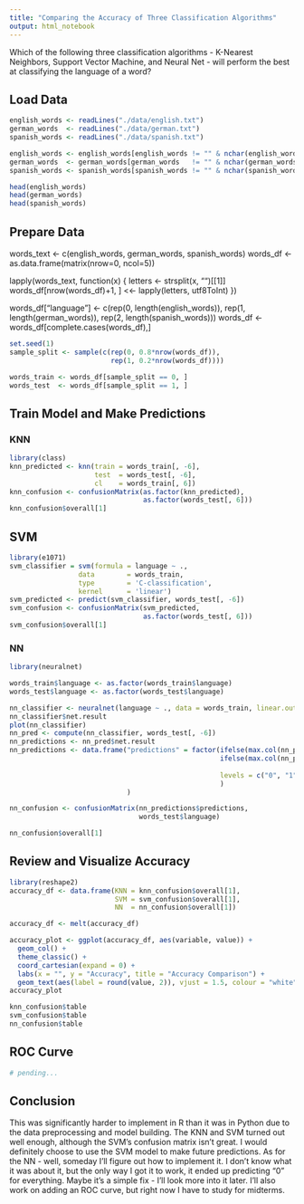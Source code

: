 ```yaml
---
title: "Comparing the Accuracy of Three Classification Algorithms"
output: html_notebook
---
```

Which of the following three classification algorithms - K-Nearest Neighbors, Support Vector Machine, and Neural Net - will perform the best at classifying the language of a word?

## Load Data
```r
english_words <- readLines("./data/english.txt")
german_words  <- readLines("./data/german.txt")
spanish_words <- readLines("./data/spanish.txt")

english_words <- english_words[english_words != "" & nchar(english_words) == 5]
german_words  <- german_words[german_words   != "" & nchar(german_words) == 5]
spanish_words <- spanish_words[spanish_words != "" & nchar(spanish_words) == 5]

head(english_words)
head(german_words)
head(spanish_words)
```

## Prepare Data
words_text <- c(english_words, german_words, spanish_words)
words_df   <- as.data.frame(matrix(nrow=0, ncol=5))

lapply(words_text, function(x) {
  letters <- strsplit(x, "")[[1]]
  words_df[nrow(words_df)+1, ] <<- lapply(letters, utf8ToInt)
})

words_df["language"] <- c(rep(0, length(english_words)),
                          rep(1, length(german_words)),
                          rep(2, length(spanish_words)))
words_df <- words_df[complete.cases(words_df),]


```r
set.seed(1)
sample_split <- sample(c(rep(0, 0.8*nrow(words_df)),
                         rep(1, 0.2*nrow(words_df))))

words_train <- words_df[sample_split == 0, ]
words_test  <- words_df[sample_split == 1, ]
```
## Train Model and Make Predictions
### KNN
```r
library(class)
knn_predicted <- knn(train = words_train[, -6],
                     test  = words_test[, -6],
                     cl    = words_train[, 6])
knn_confusion <- confusionMatrix(as.factor(knn_predicted),
                                 as.factor(words_test[, 6]))
knn_confusion$overall[1]
```

## SVM
```r
library(e1071)
svm_classifier = svm(formula = language ~ .,
                 data        = words_train,
                 type        = 'C-classification',
                 kernel      = 'linear')
svm_predicted <- predict(svm_classifier, words_test[, -6])
svm_confusion <- confusionMatrix(svm_predicted,
                                 as.factor(words_test[, 6]))
svm_confusion$overall[1]
```

### NN
```r
library(neuralnet)

words_train$language <- as.factor(words_train$language)
words_test$language <- as.factor(words_test$language)

nn_classifier <- neuralnet(language ~ ., data = words_train, linear.output = F)
nn_classifier$net.result
plot(nn_classifier)
nn_pred <- compute(nn_classifier, words_test[, -6])
nn_predictions <- nn_pred$net.result
nn_predictions <- data.frame("predictions" = factor(ifelse(max.col(nn_predictions) == 1, 0,
                                                    ifelse(max.col(nn_predictions) == 2, 1,
                                                                                         2)),
                                                    levels = c("0", "1", "2")
                                                    )
                             )

nn_confusion <- confusionMatrix(nn_predictions$predictions,
                                words_test$language)

nn_confusion$overall[1]
```
## Review and Visualize Accuracy
```r
library(reshape2)
accuracy_df <- data.frame(KNN = knn_confusion$overall[1],
                          SVM = svm_confusion$overall[1],
                          NN  = nn_confusion$overall[1])

accuracy_df <- melt(accuracy_df)

accuracy_plot <- ggplot(accuracy_df, aes(variable, value)) +
  geom_col() +
  theme_classic() +
  coord_cartesian(expand = 0) +
  labs(x = "", y = "Accuracy", title = "Accuracy Comparison") +
  geom_text(aes(label = round(value, 2)), vjust = 1.5, colour = "white")
accuracy_plot
```
```r
knn_confusion$table
svm_confusion$table
nn_confusion$table
```
## ROC Curve
```r
# pending...
```

## Conclusion
This was significantly harder to implement in R than it was in Python due to the data preprocessing and model building. The KNN and SVM turned out well enough, although the SVM's confusion matrix isn't great. I would definitely choose to use the SVM model to make future predictions. As for the NN - well, someday I'll figure out how to implement it. I don't know what it was about it, but the only way I got it to work, it ended up predicting "0" for everything. Maybe it's a simple fix - I'll look more into it later. I'll also work on adding an ROC curve, but right now I have to study for midterms.